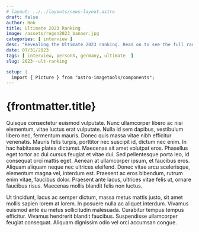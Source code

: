 ```yaml
---
# layout: ../../layouts/news-layout.astro
draft: false
author: Bob
title: Ultimate 2023 Ranking 
image: /assets/regen2023_banner.jpg
categories: [ interview ]
desc: "Revealing the Ultimate 2023 ranking. Read on to see the full ranking and additional info. "
date: 07/31/2023
tags: [ interview, personX, germany, ultimate  ]
slug: 2023--ult-ranking

setup: |
  import { Picture } from "astro-imagetools/components";
---
```


# {frontmatter.title}

Quisque consectetur euismod vulputate. Nunc ullamcorper libero ac nisi elementum, vitae luctus erat vulputate. Nulla id sem dapibus, vestibulum libero nec, fermentum mauris. Donec quis massa vitae nibh efficitur venenatis. Mauris felis turpis, porttitor nec suscipit id, dictum nec enim. In hac habitasse platea dictumst. Maecenas sit amet volutpat eros. Phasellus eget tortor ac dui cursus feugiat et vitae dui. Sed pellentesque porta leo, id consequat orci mattis eget. Aenean at ullamcorper ipsum, et faucibus eros. Aliquam aliquam neque nec ultrices eleifend. Donec vitae arcu scelerisque, elementum magna vel, interdum est. Praesent ac eros bibendum, rutrum enim vitae, faucibus dolor. Praesent ante lacus, ultrices vitae felis ut, ornare faucibus risus. Maecenas mollis blandit felis non luctus.

Ut tincidunt, lacus ac semper dictum, massa metus mattis justo, sit amet mollis sapien lorem at lorem. In posuere nulla ac aliquet interdum. Vivamus euismod ante eu metus sollicitudin malesuada. Curabitur tempus tempus efficitur. Vivamus hendrerit blandit faucibus. Suspendisse ullamcorper feugiat consequat. Aliquam dignissim odio vel orci accumsan congue.



